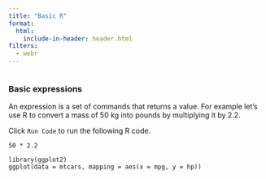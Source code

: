 ```yaml
---
title: "Basic R"
format:
  html:
    include-in-header: header.html
filters:
  - webr
---
```


<html>
<script type="module">

//import('https://webr.r-wasm.org/latest/webr.mjs').then(
//    async ({ WebR }) => {
//        globalThis.webR = new WebR({
//            SW_URL: "https://bluegreen-labs.github.io/R_book_template/"
//        });
//        await globalThis.webR.init();
//        globalThis.webRCodeShelter = await new globalThis.webR.Shelter();
//        await globalThis.webR.installPackages(['ggplot2'])
//  }
//);

globalThis.webR = new WebR({
            SW_URL: "https://bluegreen-labs.github.io/R_book_template/"
});

//import { WebR } from 'https://webr.r-wasm.org/latest/webr.mjs';

globalThis.webR = new WebR();
await globalThis.webR.init(); 
globalThis.webRCodeShelter = await new globalThis.webR.Shelter();
await globalThis.webR.installPackages(['ggplot2'])

</script>
</html>

```r
```

### Basic expressions

An expression is a set of commands that returns a value. For example let's use R to convert a mass of 50 kg into pounds by multiplying it by 2.2.

Click `Run Code` to run the following R code.

```webr
50 * 2.2
```


```webr
library(ggplot2)
ggplot(data = mtcars, mapping = aes(x = mpg, y = hp))
```
